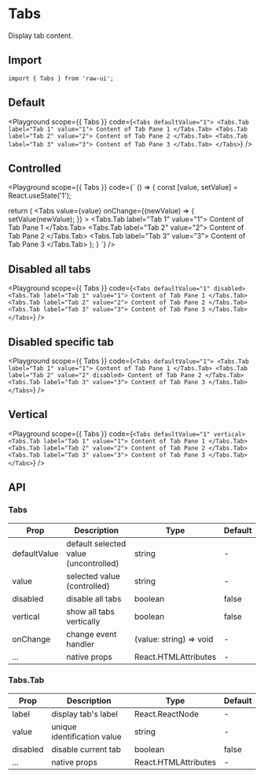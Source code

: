 
# Tabs

Display tab content.

## Import

```tsx
import { Tabs } from 'raw-ui';
```

## Default

<Playground
  scope={{ Tabs }}
  code={`
<Tabs defaultValue="1">
  <Tabs.Tab label="Tab 1" value="1">
    Content of Tab Pane 1
  </Tabs.Tab>
  <Tabs.Tab label="Tab 2" value="2">
    Content of Tab Pane 2
  </Tabs.Tab>
  <Tabs.Tab label="Tab 3" value="3">
    Content of Tab Pane 3
  </Tabs.Tab>
</Tabs>
`}
/>

## Controlled

<Playground
  scope={{ Tabs }}
  code={`
() => {
  const [value, setValue] = React.useState('1');

  return (
    <Tabs
      value={value}
      onChange={(newValue) => {
        setValue(newValue);
      }}
    >
      <Tabs.Tab label="Tab 1" value="1">
        Content of Tab Pane 1
      </Tabs.Tab>
      <Tabs.Tab label="Tab 2" value="2">
        Content of Tab Pane 2
      </Tabs.Tab>
      <Tabs.Tab label="Tab 3" value="3">
        Content of Tab Pane 3
      </Tabs.Tab>
    </Tabs>
  );
}
`}
/>

## Disabled all tabs

<Playground
  scope={{ Tabs }}
  code={`
<Tabs defaultValue="1" disabled>
  <Tabs.Tab label="Tab 1" value="1">
    Content of Tab Pane 1
  </Tabs.Tab>
  <Tabs.Tab label="Tab 2" value="2">
    Content of Tab Pane 2
  </Tabs.Tab>
  <Tabs.Tab label="Tab 3" value="3">
    Content of Tab Pane 3
  </Tabs.Tab>
</Tabs>
`}
/>

## Disabled specific tab

<Playground
  scope={{ Tabs }}
  code={`
<Tabs defaultValue="1">
  <Tabs.Tab label="Tab 1" value="1">
    Content of Tab Pane 1
  </Tabs.Tab>
  <Tabs.Tab label="Tab 2" value="2" disabled>
    Content of Tab Pane 2
  </Tabs.Tab>
  <Tabs.Tab label="Tab 3" value="3">
    Content of Tab Pane 3
  </Tabs.Tab>
</Tabs>
`}
/>

## Vertical

<Playground
  scope={{ Tabs }}
  code={`
<Tabs defaultValue="1" vertical>
  <Tabs.Tab label="Tab 1" value="1">
    Content of Tab Pane 1
  </Tabs.Tab>
  <Tabs.Tab label="Tab 2" value="2">
    Content of Tab Pane 2
  </Tabs.Tab>
  <Tabs.Tab label="Tab 3" value="3">
    Content of Tab Pane 3
  </Tabs.Tab>
</Tabs>
`}
/>

## API

### Tabs

| Prop         | Description                           | Type                    | Default |
| ------------ | ------------------------------------- | ----------------------- | ------- |
| defaultValue | default selected value (uncontrolled) | string                  | -       |
| value        | selected value (controlled)           | string                  | -       |
| disabled     | disable all tabs                      | boolean                 | false   |
| vertical     | show all tabs vertically              | boolean                 | false   |
| onChange     | change event handler                  | (value: string) => void | -       |
| ...          | native props                          | React.HTMLAttributes    | -       |

### Tabs.Tab

| Prop     | Description                 | Type                 | Default |
| -------- | --------------------------- | -------------------- | ------- |
| label    | display tab's label         | React.ReactNode      | -       |
| value    | unique identification value | string               | -       |
| disabled | disable current tab         | boolean              | false   |
| ...      | native props                | React.HTMLAttributes | -       |
